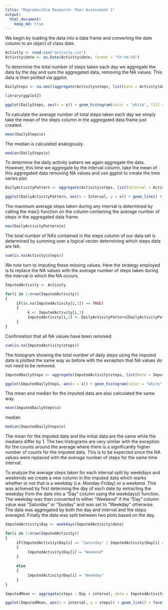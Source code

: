 ```yaml
---
title: "Reproducible Research: Peer Assessment 1"
output: 
  html_document:
    keep_md: true
---
```


We begin by loading the data into a data frame and converting the date column to an object of class date.

```r
Activity <- read.csv("activity.csv")
Activity$date <- as.Date(Activity$date, format = "%Y-%m-%d")
```

To determine the total number of steps taken each day we aggregate the data by the day and sum the aggregated data, removing the NA values. This data is then plotted via ggplot.

```r
DailySteps <- na.omit(aggregate(Activity$steps, list(Date = Activity$date), sum))

library(ggplot2)

ggplot(DailySteps, aes(x = x)) + geom_histogram(color = "white", fill = "navy") + xlab("Total Steps") + ylab("") + coord_cartesian(ylim = c(0,10)) + ggtitle("Total Number of Daily Steps")
```

To calculate the average number of total steps taken each day we simply take the mean of the steps column in the aggregated data frame just created.

```r
mean(DailySteps$x)
```

The median is calculated analogously.

```r
median(DailySteps$x)
```

To determine the daily activity pattern we again aggregate the data. However, this time we aggregate by the interval column, take the mean of this aggregated data removing NA values and use ggplot to create the time series plot.

```r
DailyActivityPattern <- aggregate(Activity$steps, list(Interval = Activity$interval), mean, na.rm = TRUE)

ggplot(DailyActivityPattern, aes(x = Interval, y = x)) + geom_line() + xlab("Time Interval") + ylab("Average Steps") + coord_cartesian(xlim = c(0, 2335)) + ggtitle("Average Daily Activity Pattern")
```

The maximum average steps taken during any interval is determined by calling the max() function on the column containing the average number of steps in the aggregated data frame.

```r
max(DailyActivityPattern$x)
```

The total number of NA's contained in the steps column of our data set is determined by summing over a logical vector determining which steps data are NA.

```r
sum(is.na(Activity$steps))
```

We now turn to imputing these missing values. Here the strategy employed is to replace the NA values with the average number of steps taken during the interval in which the NA occurs.

```r
ImputedActivity <- Activity

for(i in 1:nrow(ImputedActivity))
{
     if(is.na(ImputedActivity[i,1]) == TRUE)
     {
          k <- ImputedActivity[i,3]
          ImputedActivity[i,1] <- DailyActivityPattern[DailyActivityPattern$Interval == k, 2]
     }
}
```

Confirmation that all NA values have been removed.

```r
sum(is.na(ImputedActivity$steps))
```

The histogram showing the total number of daily steps using the imputed data is plotted the same way as before with the exception that NA values do not need to be removed.

```r
ImputedDailySteps <- aggregate(ImputedActivity$steps, list(Date = ImputedActivity$date), sum)

ggplot(ImputedDailySteps, aes(x = x)) + geom_histogram(color = "white", fill = "navy") + xlab("Total Steps") + ylab("") + coord_cartesian(ylim = c(0,15)) + ggtitle("Total Number of Daily Steps")
```

The mean and median for the imputed data are also calculated the same way.

```r
mean(ImputedDailySteps$x)
```

median
```r
median(ImputedDailySteps$x)
```

The mean for the imputed data and the initial data are the same while the medians differ by 1. The two histograms are very similar with the exception for the counts around the average where there is a significantly higher number of counts for the imputed data. This is to be expected since the NA values were replaced with the average number of steps for the same time interval. 

To analyze the average steps taken for each interval split by weekdays and weekends we create a new column in the imputed data which marks whether or not that is a weekday (i.e. Monday-Friday) or a weekend. This was achieved by first determing the day of each date by extracting the weekday from the date into a "Day" column using the weekdays() function. The weekday was then converted to either "Weekend" if the "Day" column value was "Saturday" or "Sunday" and was set to "Weekday" otherwise. The data was aggregated by both the day and interval and the steps averaged. Finally the data was split between two plots based on the day.

```r
ImputedActivity$Day <- weekdays(ImputedActivity$date)

for(i in 1:nrow(ImputedActivity))
{
     if(ImputedActivity$Day[i] == "Saturday" | ImputedActivity$Day[i] == "Sunday")
     {
          ImputedActivity$Day[i] = "Weekend" 
     }
     
     else
     {
          ImputedActivity$Day[i] = "Weekday"
     }
}

ImputedMean <- aggregate(steps ~ Day + interval, data = ImputedActivity, mean)

ggplot(ImputedMean, aes(x = interval, y = steps)) + geom_line() + facet_grid(. ~ Day) + xlab("Interval") + ylab("Average Steps") + coord_cartesian(xlim = c(0, 2335)) + ggtitle("Average Weekday and Weekend  Activity Pattern")
```